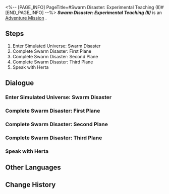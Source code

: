 <%-- [PAGE_INFO]
PageTitle=#Swarm Disaster: Experimental Teaching (II)#
[END_PAGE_INFO] --%>
{{Stub|Dialogue, characters, and location(s)}}
{{Mission Infobox
|id            = 8013102
|title         = 
|image         = Mission Swarm Disaster: Experimental Teaching (II).png
|type          = Adventure
|event_name    = 
|chapter       = 
|requirements  = [[Adventure Mission]] ''[[Swarm Disaster: Experimental Teaching (I)]]'' completed
|summary       = <!--official mission summary from Fate's Atlas-->
|characters    = <!--characters that appear in this mission-->
|startLocation = <!--location as it intially appears on the mission screen-->
|world         = <!--i.e. Penacony-->
|area          = <!--i.e. A Child's Dream-->
|prev          = 
|next          = Swarm Disaster: Test Objective
|exp           = 
|credits       = 10000
|stellarJade   = 
|other         = {{Card List||delim=;}}
}}
'''''Swarm Disaster: Experimental Teaching (II)''''' is an [[Adventure Mission]]<!--in [world]-->.

==Steps==
# Enter Simulated Universe: Swarm Disaster
# Complete Swarm Disaster: First Plane
# Complete Swarm Disaster: Second Plane
# Complete Swarm Disaster: Third Plane
# Speak with Herta

<!--
==Gameplay Notes==

--><!--
==Trial Character==

-->
==Dialogue==
{{Stub Dialogue}}
===Enter Simulated Universe: Swarm Disaster===
{{Mission Description|type=adventure|location=<!--to be added-->|Herta, Ruan Mei, Screwllum, and Stephen have joined forces to bring about the Simulated Universe's first major update! The geniuses added a substantial influx of fun content from all their various ideas. Following that, they will officially initiate the three sections of "planes" developed for this version of Simulation Universe!}}
{{Dialogue Start}}
:{{tx}}
{{Dialogue End}}

===Complete Swarm Disaster: First Plane===
{{Mission Description|type=adventure|location=<!--to be added-->|update|Herta, Ruan Mei, Screwllum, and Stephen have joined forces to bring about the Simulated Universe's first major update! The geniuses added a substantial influx of fun content from all their various ideas. Following that, they will officially initiate the three sections of "planes" developed for this version of Simulation Universe!}}
{{Dialogue Start}}
:{{tx}}
{{Dialogue End}}

===Complete Swarm Disaster: Second Plane===
{{Mission Description|type=adventure|location=<!--to be added-->|update|Herta, Ruan Mei, Screwllum, and Stephen have joined forces to bring about the Simulated Universe's first major update! The geniuses added a substantial influx of fun content from all their various ideas. Following that, they will officially initiate the three sections of "planes" developed for this version of Simulation Universe!}}
{{Dialogue Start}}
:{{tx}}
{{Dialogue End}}

===Complete Swarm Disaster: Third Plane===
{{Mission Description|type=adventure|location=<!--to be added-->|update|Herta, Ruan Mei, Screwllum, and Stephen have joined forces to bring about the Simulated Universe's first major update! The geniuses added a substantial influx of fun content from all their various ideas. Following that, they will officially initiate the three sections of "planes" developed for this version of Simulation Universe!}}
{{Dialogue Start}}
:{{tx}}
{{Dialogue End}}

===Speak with Herta===
{{Mission Description|type=adventure|location=<!--to be added-->|update|Herta, Ruan Mei, Screwllum, and Stephen have joined forces to bring about the Simulated Universe's first major update! The geniuses added a substantial influx of fun content from all their various ideas. Following that, they will officially initiate the three sections of "planes" developed for this version of Simulation Universe!}}
{{Dialogue Start}}
:{{tx}}
{{Dialogue End}}

==Other Languages==
{{Other Languages
|en   = Swarm Disaster: Experimental Teaching (II)
|zhs  = 寰宇蝗灾：实验教学（其二）
|zht  = 寰宇蝗災：實驗教學（其二）
|ja   = 宇宙の蝗害：チュートリアル・2
|ko   = 곤충 떼 재난: 실험 튜토리얼 (2)
|es   = La Plaga: enseñanza experimental II
|fr   = Enseignement expérimental (II)
|ru   = Нашествие роя: Экспериментальное обучение II
|th   = หายนะแห่งมวลแมลง: เรียนรู้ทดลอง 2
|vi   = Thảm Họa Đàn Côn Trùng: Giáo Trình Thí Nghiệm 2
|de   = Schwarmkatastrophe: Experimentelles Lehren (Teil 2)
|id   = Bencana Swarm: Pembelajaran Eksperimen 2
|pt   = O Desastre do Enxame: Ensino Experimental (II)
}}

==Change History==
{{Change History|1.3}}
